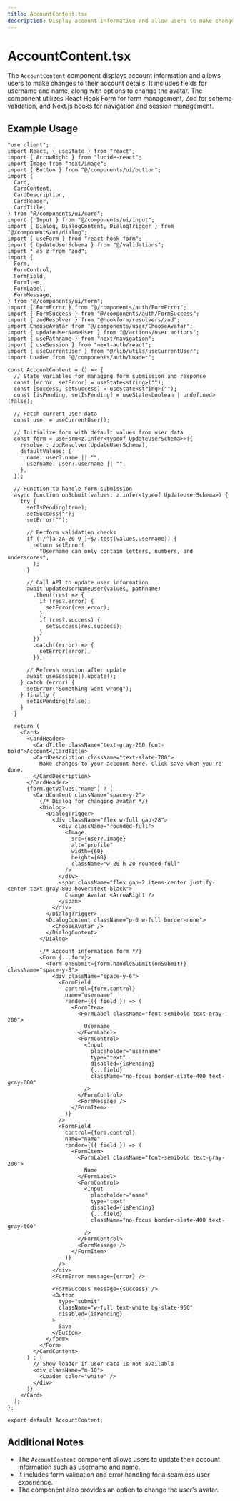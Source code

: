 ```yaml
---
title: AccountContent.tsx
description: Display account information and allow users to make changes.
---
```


# AccountContent.tsx

The `AccountContent` component displays account information and allows users to make changes to their account details. It includes fields for username and name, along with options to change the avatar. The component utilizes React Hook Form for form management, Zod for schema validation, and Next.js hooks for navigation and session management.

## Example Usage

```tsx
"use client";
import React, { useState } from "react";
import { ArrowRight } from "lucide-react";
import Image from "next/image";
import { Button } from "@/components/ui/button";
import {
  Card,
  CardContent,
  CardDescription,
  CardHeader,
  CardTitle,
} from "@/components/ui/card";
import { Input } from "@/components/ui/input";
import { Dialog, DialogContent, DialogTrigger } from "@/components/ui/dialog";
import { useForm } from "react-hook-form";
import { UpdateUserSchema } from "@/validations";
import * as z from "zod";
import {
  Form,
  FormControl,
  FormField,
  FormItem,
  FormLabel,
  FormMessage,
} from "@/components/ui/form";
import { FormError } from "@/components/auth/FormError";
import { FormSuccess } from "@/components/auth/FormSuccess";
import { zodResolver } from "@hookform/resolvers/zod";
import ChooseAvatar from "@/components/user/ChooseAvatar";
import { updateUserNameUser } from "@/actions/user.actions";
import { usePathname } from "next/navigation";
import { useSession } from "next-auth/react";
import { useCurrentUser } from "@/lib/utils/useCurrentUser";
import Loader from "@/components/auth/Loader";

const AccountContent = () => {
  // State variables for managing form submission and response
  const [error, setError] = useState<string>("");
  const [success, setSuccess] = useState<string>("");
  const [isPending, setIsPending] = useState<boolean | undefined>(false);

  // Fetch current user data
  const user = useCurrentUser();

  // Initialize form with default values from user data
  const form = useForm<z.infer<typeof UpdateUserSchema>>({
    resolver: zodResolver(UpdateUserSchema),
    defaultValues: {
      name: user?.name || "",
      username: user?.username || "",
    },
  });

  // Function to handle form submission
  async function onSubmit(values: z.infer<typeof UpdateUserSchema>) {
    try {
      setIsPending(true);
      setSuccess("");
      setError("");

      // Perform validation checks
      if (!/^[a-zA-Z0-9_]+$/.test(values.username)) {
        return setError(
          "Username can only contain letters, numbers, and underscores",
        );
      }

      // Call API to update user information
      await updateUserNameUser(values, pathname)
        .then((res) => {
          if (res?.error) {
            setError(res.error);
          }
          if (res?.success) {
            setSuccess(res.success);
          }
        })
        .catch((error) => {
          setError(error);
        });

      // Refresh session after update
      await useSession().update();
    } catch (error) {
      setError("Something went wrong");
    } finally {
      setIsPending(false);
    }
  }

  return (
    <Card>
      <CardHeader>
        <CardTitle className="text-gray-200 font-bold">Account</CardTitle>
        <CardDescription className="text-slate-700">
          Make changes to your account here. Click save when you're done.
        </CardDescription>
      </CardHeader>
      {form.getValues("name") ? (
        <CardContent className="space-y-2">
          {/* Dialog for changing avatar */}
          <Dialog>
            <DialogTrigger>
              <div className="flex w-full gap-28">
                <div className="rounded-full">
                  <Image
                    src={user?.image}
                    alt="profile"
                    width={60}
                    height={68}
                    className="w-20 h-20 rounded-full"
                  />
                </div>
                <span className="flex gap-2 items-center justify-center text-gray-800 hover:text-black">
                  Change Avatar <ArrowRight />
                </span>
              </div>
            </DialogTrigger>
            <DialogContent className="p-0 w-full border-none">
              <ChooseAvatar />
            </DialogContent>
          </Dialog>

          {/* Account information form */}
          <Form {...form}>
            <form onSubmit={form.handleSubmit(onSubmit)} className="space-y-8">
              <div className="space-y-6">
                <FormField
                  control={form.control}
                  name="username"
                  render={({ field }) => (
                    <FormItem>
                      <FormLabel className="font-semibold text-gray-200">
                        Username
                      </FormLabel>
                      <FormControl>
                        <Input
                          placeholder="username"
                          type="text"
                          disabled={isPending}
                          {...field}
                          className="no-focus border-slate-400 text-gray-600"
                        />
                      </FormControl>
                      <FormMessage />
                    </FormItem>
                  )}
                />
                <FormField
                  control={form.control}
                  name="name"
                  render={({ field }) => (
                    <FormItem>
                      <FormLabel className="font-semibold text-gray-200">
                        Name
                      </FormLabel>
                      <FormControl>
                        <Input
                          placeholder="name"
                          type="text"
                          disabled={isPending}
                          {...field}
                          className="no-focus border-slate-400 text-gray-600"
                        />
                      </FormControl>
                      <FormMessage />
                    </FormItem>
                  )}
                />
              </div>
              <FormError message={error} />

              <FormSuccess message={success} />
              <Button
                type="submit"
                className="w-full text-white bg-slate-950"
                disabled={isPending}
              >
                Save
              </Button>
            </form>
          </Form>
        </CardContent>
      ) : (
        // Show loader if user data is not available
        <div className="m-10">
          <Loader color="white" />
        </div>
      )}
    </Card>
  );
};

export default AccountContent;
```

## Additional Notes

- The `AccountContent` component allows users to update their account information such as username and name.
- It includes form validation and error handling for a seamless user experience.
- The component also provides an option to change the user's avatar.
